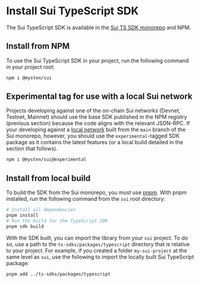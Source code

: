 # Install Sui TypeScript SDK

The Sui TypeScript SDK is available in the
[Sui TS SDK monorepo](https://github.com/MystenLabs/ts-sdks/tree/main/sdk) and NPM.

## Install from NPM

To use the Sui TypeScript SDK in your project, run the following command in your project root:

```sh npm2yarn
npm i @mysten/sui
```

## Experimental tag for use with a local Sui network

Projects developing against one of the on-chain Sui networks (Devnet, Testnet, Mainnet) should use
the base SDK published in the NPM registry (previous section) because the code aligns with the
relevant JSON-RPC. If your developing against a
[local network](https://docs.sui.io/guides/developer/getting-started/local-network) built from the
`main` branch of the Sui monorepo, however, you should use the `experimental`-tagged SDK package as
it contains the latest features (or a local build detailed in the section that follows).

```sh npm2yarn
npm i @mysten/sui@experimental
```

## Install from local build

To build the SDK from the Sui monorepo, you must use [pnpm](https://pnpm.io/). With pnpm installed,
run the following command from the `sui` root directory:

```bash
# Install all dependencies
pnpm install
# Run the build for the TypeScript SDK
pnpm sdk build
```

With the SDK built, you can import the library from your `sui` project. To do so, use a path to the
`ts-sdks/packages/typescript` directory that is relative to your project. For example, if you
created a folder `my-sui-project` at the same level as `sui`, use the following to import the
locally built Sui TypeScript package:

```bash
pnpm add ../ts-sdks/packages/typescript
```
